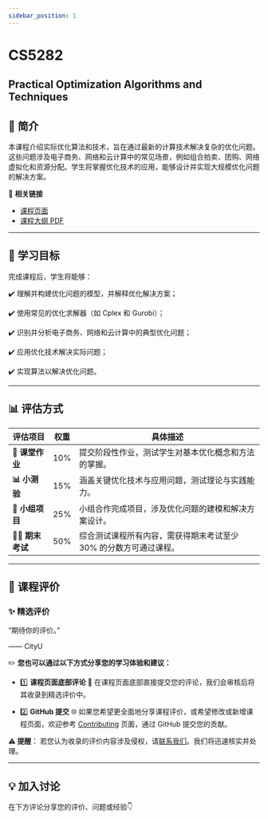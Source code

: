 ```yaml
---
sidebar_position: 1
---
```


# CS5282
## Practical Optimization Algorithms and Techniques

## **📘 简介**
本课程介绍实际优化算法和技术，旨在通过最新的计算技术解决复杂的优化问题。这些问题涉及电子商务、网络和云计算中的常见场景，例如组合拍卖、团购、网络虚拟化和资源分配。学生将掌握优化技术的应用，能够设计并实现大规模优化问题的解决方案。

🔗 **相关链接**
- [课程页面](https://www.cityu.edu.hk/catalogue/pg/202425/course/CS5282.htm)
- [课程大纲 PDF](https://www.cityu.edu.hk/catalogue/pg/202425/course/CS5282.pdf)

---

## **🎯 学习目标**

完成课程后，学生将能够：

✔️ 理解并构建优化问题的模型，并解释优化解决方案；

✔️ 使用常见的优化求解器（如 Cplex 和 Gurobi）；

✔️ 识别并分析电子商务、网络和云计算中的典型优化问题；

✔️ 应用优化技术解决实际问题；

✔️ 实现算法以解决优化问题。

---

## **📊 评估方式**

| **评估项目**          | **权重** | **具体描述**                                                                                       |
|----------------------|---------|---------------------------------------------------------------------------------------------------|
| **📝 课堂作业**        | 10%     | 提交阶段性作业，测试学生对基本优化概念和方法的掌握。                                              |
| **📊 小测验**         | 15%     | 涵盖关键优化技术与应用问题，测试理论与实践能力。                                                 |
| **🤝 小组项目**       | 25%     | 小组合作完成项目，涉及优化问题的建模和解决方案设计。                                             |
| **🧑‍💻 期末考试**      | 50%     | 综合测试课程所有内容，需获得期末考试至少 30% 的分数方可通过课程。

---

## **💬 课程评价**

### ✨ **精选评价**
<div className={commentStyles.commentBox}>
    <p className={commentStyles.commentText}>
        “期待你的评价。”
    </p>
    <p className={commentStyles.commentAuthor}>—— CityU</p>
</div>

✏️ **您也可以通过以下方式分享您的学习体验和建议：**

- 1️⃣ **课程页面底部评论**
💬 在课程页面底部直接提交您的评论，我们会审核后将其收录到精选评价中。

- 2️⃣ **GitHub 提交**
🌐 如果您希望更全面地分享课程评价，或希望修改或新增课程页面，欢迎参考 [Contributing](https://penjc.github.io/cityU-navigator/contributing) 页面，通过 GitHub 提交您的贡献。

**⚠️ 提醒**：
若您认为收录的评价内容涉及侵权，请[联系我们](https://github.com/penjc/cityU-navigator/issues)。我们将迅速核实并处理。


---

## **💡 加入讨论**

在下方评论分享您的评价、问题或经验👇
<Utterances />